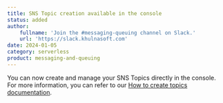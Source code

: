 ```yaml
---
title: SNS Topic creation available in the console
status: added
author:
    fullname: 'Join the #messaging-queuing channel on Slack.'
    url: 'https://slack.khulnasoft.com'
date: 2024-01-05
category: serverless
product: messaging-and-queuing
---
```


You can now create and manage your SNS Topics directly in the console. 
For more information, you can refer to our [How to create topics documentation](https://www.khulnasoft.com/en/docs/serverless/messaging/how-to/create-manage-topics/).

